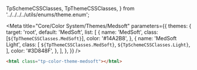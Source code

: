   TpSchemeCSSClasses,
  TpThemeCSSClasses,
} from '../../../../utils/enums/theme.enum';

<Meta
  title="Core/Color System/Themes/Medsoft"
  parameters={{
    themes: {
      target: 'root',
      default: 'MedSoft',
      list: [
        {
          name: 'MedSoft',
          class: [`${TpThemeCSSClasses.MedSoft}`],
          color: '#14A2B8',
        },
        {
          name: 'MedSoft Light',
          class: [
            `${TpThemeCSSClasses.MedSoft}`,
            `${TpSchemeCSSClasses.Light}`,
          ],
          color: '#3D848F',
        },
      ],
    },
  }}
/>

<Title>MedSoft</Title>

```html
<html class="tp-color-theme-medsoft"></html>
```

<Title>Colors</Title>

<ColorPalette>
  <ColorItem
    title="Brand"
    colors={{
      brand: 'hsl(var(--tp-color-brand))',
    }}
  />
  <ColorItem
    title="Contrast"
    colors={{
      '': 'hsl(var(--tp-color-contrast-fixed))',
    }}
  />
</ColorPalette>

<Title>Variants</Title>

<ColorPalette>
  <ColorItem
    title="Brand"
    colors={{
      'brand-1': 'hsl(var(--tp-color-brand-1))',
      'brand-2': 'hsl(var(--tp-color-brand-2))',
      'brand-3': 'hsl(var(--tp-color-brand-3))',
      'brand-4': 'hsl(var(--tp-color-brand-4))',
      'brand-5': 'hsl(var(--tp-color-brand-5))',
    }}
  />
  <ColorItem
    title="Contrast"
    colors={{
      'brand-1': 'hsl(var(--tp-color-neutral-10))',
      'brand-2': 'hsl(var(--tp-color-neutral-10))',
      'brand-3': 'hsl(var(--tp-color-contrast-fixed))',
      'brand-4': 'hsl(var(--tp-color-neutral-1))',
      'brand-5': 'hsl(var(--tp-color-neutral-1))',
    }}
  />
</ColorPalette>

<Title>Secondary Colors</Title>

<ColorPalette>
  <ColorItem
    title="Aula"
    colors={{
      aula: 'hsl(var(--tp-color-aula))',
    }}
  />
  <ColorItem
    title="Material"
    colors={{
      material: 'hsl(var(--tp-color-material))',
    }}
  />
  <ColorItem
    title="Questões"
    colors={{
      questoes: 'hsl(var(--tp-color-questoes))',
    }}
  />
  <ColorItem
    title="Revalida"
    colors={{
      revalida: 'hsl(var(--tp-color-revalida))',
    }}
  />
  <ColorItem
    title="Provas"
    colors={{
      provas: 'hsl(var(--tp-color-provas))',
    }}
  />
  <ColorItem
    title="Contrast"
    colors={{
      '': 'hsl(var(--tp-color-contrast-fixed))',
    }}
  />
</ColorPalette>

<Title>Secondary Variants</Title>

<ColorPalette>
  <ColorItem
    title="Aula"
    colors={{
      'aula-1': 'hsl(var(--tp-color-aula-1))',
      'aula-2': 'hsl(var(--tp-color-aula-2))',
      'aula-3': 'hsl(var(--tp-color-aula-3))',
      'aula-4': 'hsl(var(--tp-color-aula-4))',
      'aula-5': 'hsl(var(--tp-color-aula-5))',
    }}
  />
  <ColorItem
    title="Material"
    colors={{
      'material-1': 'hsl(var(--tp-color-material-1))',
      'material-2': 'hsl(var(--tp-color-material-2))',
      'material-3': 'hsl(var(--tp-color-material-3))',
      'material-4': 'hsl(var(--tp-color-material-4))',
      'material-5': 'hsl(var(--tp-color-material-5))',
    }}
  />
  <ColorItem
    title="Questões"
    colors={{
      'questoes-1': 'hsl(var(--tp-color-questoes-1))',
      'questoes-2': 'hsl(var(--tp-color-questoes-2))',
      'questoes-3': 'hsl(var(--tp-color-questoes-3))',
      'questoes-4': 'hsl(var(--tp-color-questoes-4))',
      'questoes-5': 'hsl(var(--tp-color-questoes-5))',
    }}
  />
  <ColorItem
    title="Revalida"
    colors={{
      'revalida-1': 'hsl(var(--tp-color-revalida-1))',
      'revalida-2': 'hsl(var(--tp-color-revalida-2))',
      'revalida-3': 'hsl(var(--tp-color-revalida-3))',
      'revalida-4': 'hsl(var(--tp-color-revalida-4))',
      'revalida-5': 'hsl(var(--tp-color-revalida-5))',
    }}
  />
  <ColorItem
    title="Provas"
    colors={{
      'provas-1': 'hsl(var(--tp-color-provas-1))',
      'provas-2': 'hsl(var(--tp-color-provas-2))',
      'provas-3': 'hsl(var(--tp-color-provas-3))',
      'provas-4': 'hsl(var(--tp-color-provas-4))',
      'provas-5': 'hsl(var(--tp-color-provas-5))',
    }}
  />
  <ColorItem
    title="Contrast"
    colors={{
      'variation-1': 'hsl(var(--tp-color-neutral-10))',
      'variation-2': 'hsl(var(--tp-color-neutral-10))',
      'variation-3': 'hsl(var(--tp-color-contrast-fixed))',
      'variation-4': 'hsl(var(--tp-color-neutral-1))',
      'variation-5': 'hsl(var(--tp-color-neutral-1))',
    }}
  />
</ColorPalette>
